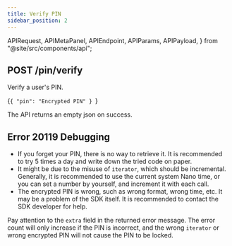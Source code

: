 ```yaml
---
title: Verify PIN
sidebar_position: 2
---
```


  APIRequest,
  APIMetaPanel,
  APIEndpoint,
  APIParams,
  APIPayload,
} from "@site/src/components/api";

## POST /pin/verify

Verify a user's PIN.

<APIEndpoint url="/pin/verify" />

<APIMetaPanel scope="Authorized" scopeNote="" />

<APIPayload>{`{
  "pin": "Encrypted PIN"
}
`}</APIPayload>

<APIRequest title="Verify PIN" method="POST" url="/pin/verify --data PAYLOAD" />

The API returns an empty json on success.

## Error 20119 Debugging

- If you forget your PIN, there is no way to retrieve it. It is recommended to try 5 times a day and write down the tried code on paper.
- It might be due to the misuse of `iterator`, which should be incremental. Generally, it is recommended to use the current system Nano time, or you can set a number by yourself, and increment it with each call.
- The encrypted PIN is wrong, such as wrong format, wrong time, etc. It may be a problem of the SDK itself. It is recommended to contact the SDK developer for help.

Pay attention to the `extra` field in the returned error message. The error count will only increase if the PIN is incorrect, and the wrong `iterator` or wrong encrypted PIN will not cause the PIN to be locked.
